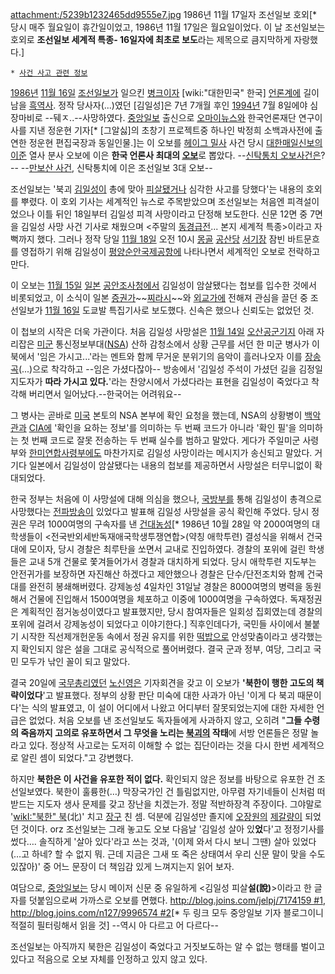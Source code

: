 attachment:/5239b1232465dd9555e7.jpg
1986년 11월 17일자 조선일보 호외[* 당시 매주 월요일이 휴간일이었고, 1986년 11월 17일은 월요일이었다. 이 날 조선일보는 호외로 '''조선일보 세계적 특종- 16일자에 최초로 보도'''라는 제목으로 큼지막하게 자랑했다.]

 * [[사건 사고 관련 정보]]

[[1986년]] [[11월 16일]] [[조선일보]]가 일으킨 [[병크]]이자 [wiki:"대한민국" 한국] [[언론]]계에 길이남을 [[흑역사]]. 정작 당사자(...)였던 [김일성]은 7년 7개월 후인 [[1994년]] 7월 8일에야 심장마비로 --뒈ㅈ..--사망하였다. [[중앙일보]] 출신으로 [[오마이뉴스]]와 한국언론재단 연구이사를 지낸 정운현 기자[* [그알싫]의 초창기 프로젝트중 하나인 박정희 소백과사전에 출연한 정운현 편집국장과 동일인물.]는 이 오보를 [[헤이그 밀사]] 사건 당시 [[대한매일신보]]의 [[이준]] 열사 분사 오보에 이은 '''한국 언론사 최대의 [[오보]]'''로 뽑았다. --[[신탁통치 오보사건]]은?-- --[[만보산 사건]], 신탁통치에 이은 조선일보 3대 오보-- 

조선일보는 '북괴 [[김일성]]이 총에 맞아 [[피살]]됐거나 심각한 사고를 당했다'는 내용의 호외를 뿌렸다. 이 호외 기사는 세계적인 뉴스로 주목받았으며 조선일보는 처음엔 피격설이었으나 이틀 뒤인 18일부터 김일성 피격 사망이라고 단정해 보도한다. 신문 12면 중 7면을 김일성 사망 사건 기사로 채웠으며 <주말의 [[동경]]급전... 본지 세계적 특종>이라고 자뻑까지 했다. 그러나 정작 당일 [[11월 18일]] 오전 10시 [[몽골]] [[공산당]] [[서기장]] 잠빈 바트문흐를 영접하기 위해 김일성이 [[평양순안국제공항]]에 나타나면서 세계적인 오보로 전락하고 만다.

이 오보는 [[11월 15일]] [[일본]] [[공안]]조사청에서 김일성이 암살됐다는 첩보를 입수한 것에서 비롯되었고, 이 소식이 일본 [[증권]]가~~[[찌라시]]~~와 [[외교]]가에 전해져 관심을 끌던 중 조선일보가 [[11월 16일]] 도쿄발 특집기사로 보도했다. 신속은 했으나 신뢰도는 없었던 것. 

이 첩보의 시작은 더욱 가관이다. 처음 김일성 사망설은 [[11월 14일]] [[오산]][[공군]]기지 아래 자리잡은 [[미군]] 통신정보부대([[국가안보국|NSA]]) 산하 감청소에서 상황 근무를 서던 한 미군 병사가 이북에서 '임은 가시고...'라는 멘트와 함께 무거운 분위기의 음악이 흘러나오자 이를 [[장송곡]](...)으로 착각하고 --임은 가셨다잖아-- 방송에서 '김일성 주석이 가셨던 길을 김정일 지도자가 '''따라 가시고 있다.''''라는 찬양시에서 가셨다라는 표현을 김일성이 죽었다고 착각해 버리면서 일어났다.--한국어는 어려워요--

그 병사는 곧바로 [[미국]] 본토의 NSA 본부에 확인 요청을 했는데, NSA의 상황병이 [[백악관]]과 [[CIA]]에 '확인을 요하는 정보'를 의미하는 두 번째 코드가 아니라 '확인 필'을 의미하는 첫 번째 코드로 잘못 전송하는 두 번째 실수를 범하고 말았다. 게다가 주일미군 사령부와 [[한미연합사령부]]에도 마찬가지로 김일성 사망이라는 메시지가 송신되고 말았다. 거기다 일본에서 김일성이 암살됐다는 내용의 첩보를 제공하면서 사망설은 터무니없이 확대되었다.

한국 정부는 처음에 이 사망설에 대해 의심을 했으나, [[국방부]]를 통해 김일성이 총격으로 사망했다는 [[전파]]방송이 있었다고 발표해 김일성 사망설을 공식 확인해 주었다. 당시 정권은 무려 1000여명의 구속자를 낸 [[건대농성]][* 1986년 10월 28일 약 2000여명의 대학생들이 <전국반외세반독재애국학생투쟁연합>(약칭 애학투련) 결성식을 위해서 건국대에 모이자, 당시 경찰은 최루탄을 쏘면서 교내로 진입하였다. 경찰의 포위에 걸린 학생들은 교내 5개 건물로 쫓겨들어가서 경찰과 대치하게 되었다. 당시 애학투련 지도부는 안전귀가를 보장하면 자진해산 하겠다고 제안했으나 경찰은 단수/단전조치와 함께 건국대를 완전히 봉쇄해버렸다. 강제농성 4일차인 31일날 경찰은 8000여명의 병력을 동원해서 건물에 진입해서 1500여명을 체포하고 이중에 1000여명을 구속하였다. 독재정권은 계획적인 점거농성이였다고 발표했지만, 당시 참여자들은 일회성 집회였는데 경찰의 포위에 걸려서 강제농성이 되었다고 이야기한다.] 직후인데다가, 국민들 사이에서 불붙기 시작한 직선제개헌운동 속에서 정권 유지를 위한 [[떡밥]]으로 안성맞춤이라고 생각했는지 확인되지 않은 설을 그대로 공식적으로 풀어버렸다. 결국 군과 정부, 여당, 그리고 국민 모두가 낚인 꼴이 되고 말았다.

결국 20일에 [[국무총리]]였던 [[노신영]]은 기자회견을 갖고 이 오보가 ''''북한이 행한 고도의 책략이었다''''고 발표했다. 정부의 상황 판단 미숙에 대한 사과가 아닌 '이게 다 북괴 때문이다'는 식의 발표였고, 이 설이 어디에서 나왔고 어디부터 잘못되었는지에 대한 자세한 언급은 없었다. 처음 오보를 낸 조선일보도 독자들에게 사과하지 않고, 오히려 "'''그들 수령의 죽음까지 고의로 유포하면서 그 무엇을 노리는 [[북괴]]의 작태'''에 서방 언론들은 정말 놀라고 있다. 정상적 사고로는 도저히 이해할 수 없는 집단이라는 것을 다시 한번 세계적으로 알린 셈이 되었다."고 강변했다. 

하지만 '''북한은 이 사건을 유포한 적이 없다.''' 확인되지 않은 정보를 바탕으로 유포한 건 조선일보였다. 북한이 훌륭한(…) 막장국가인 건 틀림없지만, 아무렴 자기네들이 신처럼 떠받드는 지도자 생사 문제를 갖고 장난을 치겠는가. 정말 적반하장격 주장이다. 그야말로 '[[wikI:"북한" 북]](北)' 치고 [[장구]] 친 셈. 덕분에 김일성만 졸지에 [[오장원]]의 [[제갈량]]이 되었던 것이다. orz 조선일보는 그래 놓고도 오보 다음날 '김일성 살아 있'''었'''다'고 정정기사를 썼다…. 솔직하게 '살아 있다'라고 쓰는 것과, '(이제 와서 다시 보니 그땐) 살아 있었다(…고 하네? 할 수 없지 뭐. 근데 지금은 그새 또 죽은 상태여서 우리 신문 말이 맞을 수도 있잖아)' 중 어느 문장이 더 책임감 있게 느껴지는지 읽어 보자.

여담으로, [[중앙일보]]는 당시 메이저 신문 중 유일하게 <김일성 피살'''설(說)'''>이라고 한 글자를 덧붙임으로써 가까스로 오보를 면했다. [[http://blog.joins.com/jelpj/7174159 #1]], [[http://blog.joins.com/n127/9996574 #2]][* 두 링크 모두 중앙일보 기자 블로그이니 적절히 필터링해서 읽을 것] --역시 아 다르고 어 다르다--

조선일보는 아직까지 북한은 김일성이 죽었다고 거짓보도하는 알 수 없는 행태를 벌이고 있다고 적음으로 오보 자체를 인정하고 있지 않고 있다.
